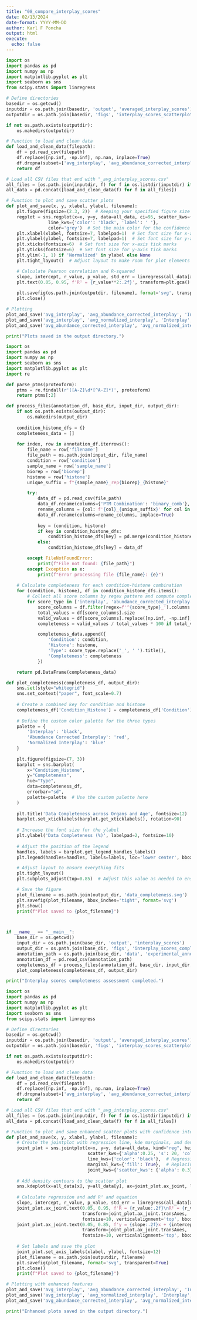 ```yaml
---
title: "08_compare_interplay_scores"
date: 02/13/2024
date-format: YYYY-MM-DD
author: Karl F Poncha
output: html
execute:
  echo: false
---
```


```python
import os
import pandas as pd
import numpy as np
import matplotlib.pyplot as plt
import seaborn as sns
from scipy.stats import linregress

# Define directories
basedir = os.getcwd()
inputdir = os.path.join(basedir, 'output', 'averaged_interplay_scores')
outputdir = os.path.join(basedir, 'figs', 'interplay_scores_scatterplots')

if not os.path.exists(outputdir):
    os.makedirs(outputdir)

# Function to load and clean data
def load_and_clean_data(filepath):
    df = pd.read_csv(filepath)
    df.replace([np.inf, -np.inf], np.nan, inplace=True)
    df.dropna(subset=['avg_interplay', 'avg_abundance_corrected_interplay', 'avg_normalized_interplay'], inplace=True)
    return df

# Load all CSV files that end with "_avg_interplay_scores.csv"
all_files = [os.path.join(inputdir, f) for f in os.listdir(inputdir) if f.endswith('_avg_interplay_scores.csv')]
all_data = pd.concat([load_and_clean_data(f) for f in all_files])

# Function to plot and save scatter plots
def plot_and_save(x, y, xlabel, ylabel, filename):
    plt.figure(figsize=(2.3, 2))  # Keeping your specified figure size
    regplot = sns.regplot(x=x, y=y, data=all_data, ci=95, scatter_kws={'alpha':0.1, 'color': 'blue', 's': 2.5},
                line_kws={'color': 'black', 'label': ' '},
                color='grey')  # Set the main color for the confidence interval
    plt.xlabel(xlabel, fontsize=7, labelpad=1)  # Set font size for x-axis label and adjust label padding
    plt.ylabel(ylabel, fontsize=7, labelpad=1)  # Set font size for y-axis label and adjust label padding
    plt.xticks(fontsize=6)  # Set font size for x-axis tick marks
    plt.yticks(fontsize=6)  # Set font size for y-axis tick marks
    plt.ylim(-1, 1) if 'Normalized' in ylabel else None
    plt.tight_layout()  # Adjust layout to make room for plot elements

    # Calculate Pearson correlation and R-squared
    slope, intercept, r_value, p_value, std_err = linregress(all_data[x], all_data[y])
    plt.text(0.05, 0.95, f'R² = {r_value**2:.2f}', transform=plt.gca().transAxes, verticalalignment='top', horizontalalignment='left', fontsize=10)
    
    plt.savefig(os.path.join(outputdir, filename), format='svg', transparent=True, bbox_inches='tight')  # Use bbox_inches='tight' to include all elements
    plt.close()

# Plotting
plot_and_save('avg_interplay', 'avg_abundance_corrected_interplay', 'Interplay', 'Abundance Corrected Interplay', 'Interplay_vs_AbundanceCorrected.svg')
plot_and_save('avg_interplay', 'avg_normalized_interplay', 'Interplay', 'Normalized Interplay', 'Interplay_vs_Normalized.svg')
plot_and_save('avg_abundance_corrected_interplay', 'avg_normalized_interplay', 'Abundance Corrected Interplay', 'Normalized Interplay', 'AbundanceCorrected_vs_Normalized.svg')

print("Plots saved in the output directory.")
```

```python
import os
import pandas as pd
import numpy as np
import seaborn as sns
import matplotlib.pyplot as plt
import re

def parse_ptms(proteoform):
    ptms = re.findall(r'([A-Z]\d*[^A-Z]*)', proteoform)
    return ptms[:2]

def process_files(annotation_df, base_dir, input_dir, output_dir):
    if not os.path.exists(output_dir):
        os.makedirs(output_dir)
    
    condition_histone_dfs = {}
    completeness_data = []
    
    for index, row in annotation_df.iterrows():
        file_name = row['filename']
        file_path = os.path.join(input_dir, file_name)
        condition = row['condition']
        sample_name = row['sample_name']
        biorep = row['biorep']
        histone = row['histone']
        unique_suffix = f"{sample_name}_rep{biorep}_{histone}"

        try:
            data_df = pd.read_csv(file_path)
            data_df.rename(columns={'PTM Combination': 'binary_comb'}, inplace=True)
            rename_columns = {col: f'{col}_{unique_suffix}' for col in data_df.columns if col != 'binary_comb'}
            data_df.rename(columns=rename_columns, inplace=True)
            
            key = (condition, histone)
            if key in condition_histone_dfs:
                condition_histone_dfs[key] = pd.merge(condition_histone_dfs[key], data_df, on='binary_comb', how='outer')
            else:
                condition_histone_dfs[key] = data_df

        except FileNotFoundError:
            print(f"File not found: {file_path}")
        except Exception as e:
            print(f"Error processing file {file_name}: {e}")
    
    # Calculate completeness for each condition-histone combination
    for (condition, histone), df in condition_histone_dfs.items():
        # Collect all score columns by regex pattern and compute completeness
        for score_type in ['interplay', 'abundance_corrected_interplay', 'normalized_interplay']:
            score_columns = df.filter(regex=f'^{score_type}_').columns
            total_values = df[score_columns].size
            valid_values = df[score_columns].replace([np.inf, -np.inf], np.nan).notna().sum().sum()
            completeness = valid_values / total_values * 100 if total_values else 0

            completeness_data.append({
                'Condition': condition,
                'Histone': histone,
                'Type': score_type.replace('_', ' ').title(),
                'Completeness': completeness
            })

    return pd.DataFrame(completeness_data)

def plot_completeness(completeness_df, output_dir):
    sns.set(style="whitegrid")
    sns.set_context("paper", font_scale=0.7)
    
    # Create a combined key for condition and histone
    completeness_df['Condition_Histone'] = completeness_df['Condition'] + ' ' + completeness_df['Histone']
    
    # Define the custom color palette for the three types
    palette = {
        'Interplay': 'black',
        'Abundance Corrected Interplay': 'red',
        'Normalized Interplay': 'blue'
    }
    
    plt.figure(figsize=(7, 3))
    barplot = sns.barplot(
        x="Condition_Histone",
        y="Completeness", 
        hue="Type", 
        data=completeness_df, 
        errorbar="sd",
        palette=palette  # Use the custom palette here
    )
    
    plt.title('Data Completeness across Organs and Age', fontsize=12)
    barplot.set_xticklabels(barplot.get_xticklabels(), rotation=90)
    
    # Increase the font size for the ylabel
    plt.ylabel('Data Completeness (%)', labelpad=2, fontsize=10)
    
    # Adjust the position of the legend
    handles, labels = barplot.get_legend_handles_labels()
    plt.legend(handles=handles, labels=labels, loc='lower center', bbox_to_anchor=(0.5, 1.1), ncol=3, frameon=False)

    # Adjust layout to ensure everything fits
    plt.tight_layout()
    plt.subplots_adjust(top=0.85)  # Adjust this value as needed to ensure the title and legend fit

    # Save the figure
    plot_filename = os.path.join(output_dir, 'data_completeness.svg')
    plt.savefig(plot_filename, bbox_inches='tight', format='svg')
    plt.show()
    print(f"Plot saved to {plot_filename}")



if __name__ == "__main__":
    base_dir = os.getcwd()
    input_dir = os.path.join(base_dir, 'output', 'interplay_scores')
    output_dir = os.path.join(base_dir, 'figs', 'interplay_scores_completeness')
    annotation_path = os.path.join(base_dir, 'data', 'experimental_annotations', '02_interplay_averaging_experimental_annotation.csv')
    annotation_df = pd.read_csv(annotation_path)
    completeness_df = process_files(annotation_df, base_dir, input_dir, output_dir)
    plot_completeness(completeness_df, output_dir)

print("Interplay scores completeness assessment completed.")

```

```python
import os
import pandas as pd
import numpy as np
import matplotlib.pyplot as plt
import seaborn as sns
from scipy.stats import linregress

# Define directories
basedir = os.getcwd()
inputdir = os.path.join(basedir, 'output', 'averaged_interplay_scores')
outputdir = os.path.join(basedir, 'figs', 'interplay_scores_scatterplots')

if not os.path.exists(outputdir):
    os.makedirs(outputdir)

# Function to load and clean data
def load_and_clean_data(filepath):
    df = pd.read_csv(filepath)
    df.replace([np.inf, -np.inf], np.nan, inplace=True)
    df.dropna(subset=['avg_interplay', 'avg_abundance_corrected_interplay', 'avg_normalized_interplay'], inplace=True)
    return df

# Load all CSV files that end with "_avg_interplay_scores.csv"
all_files = [os.path.join(inputdir, f) for f in os.listdir(inputdir) if f.endswith('_avg_interplay_scores.csv')]
all_data = pd.concat([load_and_clean_data(f) for f in all_files])

# Function to plot and save enhanced scatter plots with confidence intervals and density contours
def plot_and_save(x, y, xlabel, ylabel, filename):
    # Create the jointplot with regression line, kde marginals, and density contours
    joint_plot = sns.jointplot(x=x, y=y, data=all_data, kind="reg", height=5, 
                               scatter_kws={'alpha':0.25, 's': 20, 'color':'blue'}, 
                               line_kws={'color': 'black'},  # Regression line with confidence interval shading
                               marginal_kws={'fill': True},  # Replacing 'shade=True' with 'fill=True'
                               joint_kws={'scatter_kws': {'alpha': 0.3}, 'line_kws': {'color': 'red'}})
    
    # Add density contours to the scatter plot
    sns.kdeplot(x=all_data[x], y=all_data[y], ax=joint_plot.ax_joint, levels=5, color="green", linewidths=0.5)
    
    # Calculate regression and add R² and equation
    slope, intercept, r_value, p_value, std_err = linregress(all_data[x], all_data[y])
    joint_plot.ax_joint.text(0.05, 0.95, f'R = {r_value:.2f}\nR² = {r_value**2:.2f}', 
                             transform=joint_plot.ax_joint.transAxes, 
                             fontsize=10, verticalalignment='top', bbox=dict(boxstyle="round,pad=0.3", edgecolor="black", facecolor="white"))
    joint_plot.ax_joint.text(0.05, 0.85, f'y = {slope:.2f}x + {intercept:.2f}', 
                             transform=joint_plot.ax_joint.transAxes, 
                             fontsize=10, verticalalignment='top', bbox=dict(boxstyle="round,pad=0.3", edgecolor="black", facecolor="white"))
    
    # Set labels and save the plot
    joint_plot.set_axis_labels(xlabel, ylabel, fontsize=12)
    plot_filename = os.path.join(outputdir, filename)
    plt.savefig(plot_filename, format='svg', transparent=True)
    plt.close()
    print(f"Plot saved to {plot_filename}")

# Plotting with enhanced features
plot_and_save('avg_interplay', 'avg_abundance_corrected_interplay', 'Interplay', 'Abundance Corrected Interplay', 'Interplay_vs_AbundanceCorrected.svg')
plot_and_save('avg_interplay', 'avg_normalized_interplay', 'Interplay', 'Normalized Interplay', 'Interplay_vs_Normalized.svg')
plot_and_save('avg_abundance_corrected_interplay', 'avg_normalized_interplay', 'Abundance Corrected Interplay', 'Normalized Interplay', 'AbundanceCorrected_vs_Normalized.svg')

print("Enhanced plots saved in the output directory.")

```